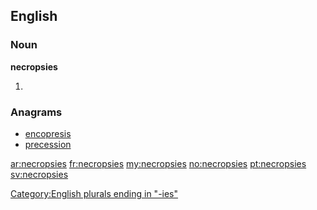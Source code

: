 ==English==

===Noun===
'''necropsies'''

# {{plural of|[[necropsy]]}}

===Anagrams===
* [[encopresis#English|encopresis]]
* [[precession#English|precession]]

[[Category:English plurals ending in "-ies"]]

[[ar:necropsies]]
[[fr:necropsies]]
[[my:necropsies]]
[[no:necropsies]]
[[pt:necropsies]]
[[sv:necropsies]]